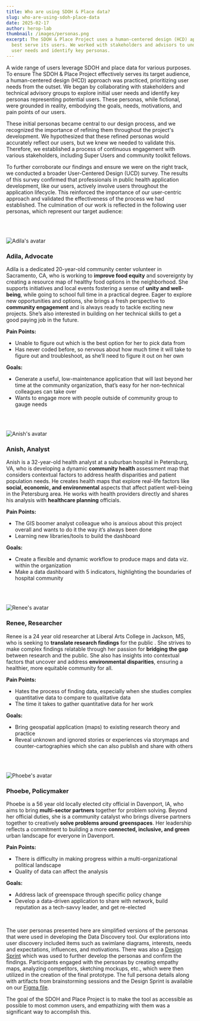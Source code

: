 ```yaml
---
title: Who are using SDOH & Place data?
slug: who-are-using-sdoh-place-data
date: 2025-02-17
author: herop-lab
thumbnail: /images/personas.png
excerpt: The SDOH & Place Project uses a human-centered design (HCD) approach to
  best serve its users. We worked with stakeholders and advisors to understand
  user needs and identify key personas.
---
```

A wide range of users leverage SDOH and place data for various purposes. To ensure The SDOH & Place Project effectively serves its target audience, a human-centered design (HCD) approach was practiced, prioritizing user needs from the outset. We began by collaborating with stakeholders and technical advisory groups to explore initial user needs and identify key personas representing potential users. These personas, while fictional, were grounded in reality, embodying the goals, needs, motivations, and pain points of our users.

These initial personas became central to our design process, and we recognized the importance of refining them throughout the project's development. We hypothesized that these refined personas would accurately reflect our users, but we knew we needed to validate this.  Therefore, we established a process of continuous engagement with various stakeholders, including Super Users and community toolkit fellows.

To further corroborate our findings and ensure we were on the right track, we conducted a broader User-Centered Design (UCD) survey.  The results of this survey confirmed that professionals in public health application development, like our users, actively involve users throughout the application lifecycle. This reinforced the importance of our user-centric approach and validated the effectiveness of the process we had established. The culmination of our work is reflected in the following user personas, which represent our target audience:

⠀\
⠀

![Adila's avatar](/images/banner-adila.png "Adila's Avatar")

### Adila, Advocate

Adila is a dedicated 20-year-old community center volunteer in Sacramento, CA, who is working to **improve food equity** and sovereignty by creating a resource map of healthy food options in the neighborhood. She supports initiatives and local events fostering a sense of **unity and well-being**, while going to school full time in a practical degree. Eager to explore new opportunities and options, she brings a fresh perspective to **community engagement** and is always ready to tackle exciting new projects. She’s also interested in building on her technical skills to get a good paying job in the future.

**Pain Points:**

* Unable to figure out which is the best option for her to pick data from
* Has never coded before, so nervous about how much time it will take to figure out and troubleshoot, as she’ll need to figure it out on her own

**Goals:**

* Generate a useful, low-maintenance application that will last beyond her time at the community organization, that’s easy for her non-technical colleagues can take over
* Wants to engage more with people outside of community group to gauge needs

⠀\
⠀

![Anish's avatar](/images/banner-anish.png "Anish's Avatar")

### Anish, Analyst

Anish is a 32-year-old health analyst at a suburban hospital in Petersburg, VA, who is developing a dynamic **community health** assessment map that considers contextual factors to address health disparities and patient population needs. He creates health maps that explore real-life factors like **social, economic, and environmental** aspects that affect patient well-being in the Petersburg area. He works with health providers directly and shares his analysis with **healthcare planning** officials.

**Pain Points:**

* The GIS boomer analyst colleague who is anxious about this project overall and wants to do it the way it’s always been done
* Learning new libraries/tools to build the dashboard

**Goals:**

* Create a flexible and dynamic workflow to produce maps and data viz. within the organization
* Make a data dashboard with 5 indicators, highlighting the boundaries of hospital community

⠀\
⠀

![Renee's avatar](/images/banner-renee.png "Renee's Avatar")

### Renee, Researcher

Renee is a 24 year old researcher at Liberal Arts College in Jackson, MS, who is seeking to **translate research findings** for the public . She strives to make complex findings relatable through her passion for **bridging the gap** between research and the public. She also has insights into contextual factors that uncover and address **environmental disparities**, ensuring a healthier, more equitable community for all.

**Pain Points:**

* Hates the process of finding data, especially when she studies complex quantitative data to compare to qualitative data
* The time it takes to gather quantitative data for her work

**Goals:**

* Bring geospatial application (maps) to existing research theory and practice
* Reveal unknown and ignored stories or experiences via storymaps and counter-cartographies which she can also publish and share with others

⠀\
⠀

![Phoebe's avatar](/images/banner-phoebe.png "Phoebe's Avatar")

### Phoebe, Policymaker

Phoebe is a 56 year old locally elected city official in Davenport, IA, who aims to bring **multi-sector partners** together for problem solving. Beyond her official duties, she is a community catalyst who brings diverse partners together to creatively **solve problems around greenspaces**. Her leadership reflects a commitment to building a more **connected, inclusive, and green** urban landscape for everyone in Davenport.

**Pain Points:**

* There is difficulty in making progress within a multi-organizational political landscape
* Quality of data can affect the analysis

**Goals:**

* Address lack of greenspace through specific policy change
* Develop a data-driven application to share with network, build reputation as a tech-savvy leader, and get re-elected

⠀

The user personas presented here are simplified versions of the personas that were used in developing the Data Discovery tool. Our explorations into user discovery included items such as swimlane diagrams, interests, needs and expectations, influences, and motivations. There was also a [Design Sprint](https://sdohplace.org/news/unlocking-data-discovery-with-a-design-sprint) which was used to further develop the personas and confirm the findings. Participants engaged with the personas by creating empathy maps, analyzing competitors, sketching mockups, etc., which were then utilized in the creation of the final prototype. The full persona details along with artifacts from brainstorming sessions and the Design Sprint is available on our [Figma file](https://www.figma.com/board/94eF8cW9pKowvR2ly9NEXY/SDOH-%26-Place%3A-User-Personas?node-id=0-1&t=XW90fuFKfkOrtFeB-1).

The goal of the SDOH and Place Project is to make the tool as accessible as possible to most common users, and empathizing with them was a significant way to accomplish this.
